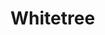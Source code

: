 
# Whitetree

<ProjectDetails
  region="Beyond the Wall"
  house="Free Folk"
  type="Landmark"
  status="Not Started"
  warp="/warp whitetree"
  projectLead=""
  dateStarted="Invalid Date"
  dateCompleted="Invalid Date"
/>

